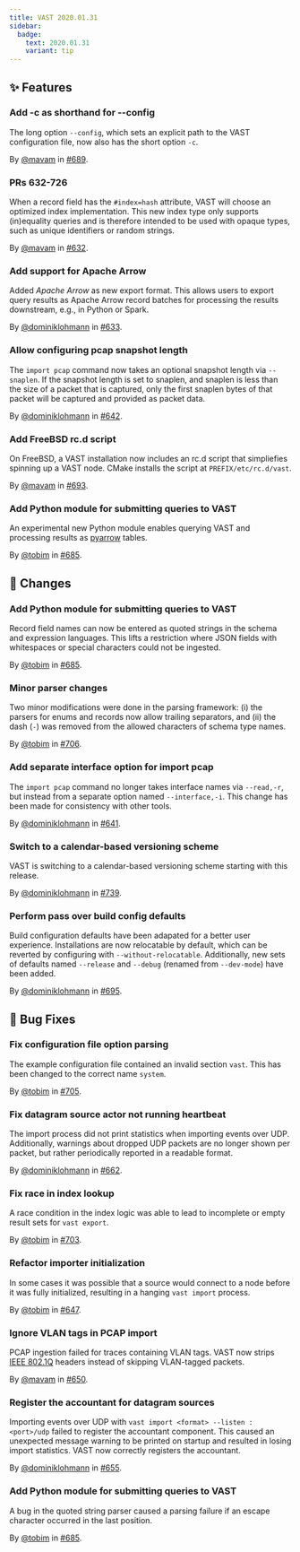 ```yaml
---
title: VAST 2020.01.31
sidebar:
  badge:
    text: 2020.01.31
    variant: tip
---
```


## ✨ Features

### Add -c as shorthand for --config

The long option `--config`, which sets an explicit path to the VAST
configuration file, now also has the short option `-c`.

By [@mavam](https://github.com/mavam) in [#689](https://github.com/tenzir/tenzir/pull/689).

### PRs 632-726

When a record field has the `#index=hash` attribute, VAST will choose an
optimized index implementation. This new index type only supports (in)equality
queries and is therefore intended to be used with opaque types, such as unique
identifiers or random strings.

By [@mavam](https://github.com/mavam) in [#632](https://github.com/tenzir/tenzir/pull/632).

### Add support for Apache Arrow

Added *Apache Arrow* as new export format. This allows users to export query
results as Apache Arrow record batches for processing the results downstream,
e.g., in Python or Spark.

By [@dominiklohmann](https://github.com/dominiklohmann) in [#633](https://github.com/tenzir/tenzir/pull/633).

### Allow configuring pcap snapshot length

The `import pcap` command now takes an optional snapshot length via `--snaplen`.
If the snapshot length is set to snaplen, and snaplen is less than the size of a
packet that is captured, only the first snaplen bytes of that packet will be
captured and provided as packet data.

By [@dominiklohmann](https://github.com/dominiklohmann) in [#642](https://github.com/tenzir/tenzir/pull/642).

### Add FreeBSD rc.d script

On FreeBSD, a VAST installation now includes an rc.d script that simpliefies
spinning up a VAST node. CMake installs the script at `PREFIX/etc/rc.d/vast`.

By [@mavam](https://github.com/mavam) in [#693](https://github.com/tenzir/tenzir/pull/693).

### Add Python module for submitting queries to VAST

An experimental new Python module enables querying VAST and processing results
as [pyarrow](https://arrow.apache.org/docs/python/) tables.

By [@tobim](https://github.com/tobim) in [#685](https://github.com/tenzir/tenzir/pull/685).

## 🔄 Changes

### Add Python module for submitting queries to VAST

Record field names can now be entered as quoted strings in the schema and
expression languages. This lifts a restriction where JSON fields with
whitespaces or special characters could not be ingested.

By [@tobim](https://github.com/tobim) in [#685](https://github.com/tenzir/tenzir/pull/685).

### Minor parser changes

Two minor modifications were done in the parsing framework: (i) the parsers for
enums and records now allow trailing separators, and (ii) the dash (`-`) was
removed from the allowed characters of schema type names.

By [@tobim](https://github.com/tobim) in [#706](https://github.com/tenzir/tenzir/pull/706).

### Add separate interface option for import pcap

The `import pcap` command no longer takes interface names via `--read,-r`, but
instead from a separate option named `--interface,-i`. This change has been made
for consistency with other tools.

By [@dominiklohmann](https://github.com/dominiklohmann) in [#641](https://github.com/tenzir/tenzir/pull/641).

### Switch to a calendar-based versioning scheme

VAST is switching to a calendar-based versioning scheme starting with this
release.

By [@dominiklohmann](https://github.com/dominiklohmann) in [#739](https://github.com/tenzir/tenzir/pull/739).

### Perform pass over build config defaults

Build configuration defaults have been adapated for a better user experience.
Installations are now relocatable by default, which can be reverted by
configuring with `--without-relocatable`. Additionally, new sets of defaults
named `--release` and `--debug` (renamed from `--dev-mode`) have been added.

By [@dominiklohmann](https://github.com/dominiklohmann) in [#695](https://github.com/tenzir/tenzir/pull/695).

## 🐛 Bug Fixes

### Fix configuration file option parsing

The example configuration file contained an invalid section `vast`. This has
been changed to the correct name `system`.

By [@tobim](https://github.com/tobim) in [#705](https://github.com/tenzir/tenzir/pull/705).

### Fix datagram source actor not running heartbeat

The import process did not print statistics when importing events over UDP.
Additionally, warnings about dropped UDP packets are no longer shown per packet,
but rather periodically reported in a readable format.

By [@dominiklohmann](https://github.com/dominiklohmann) in [#662](https://github.com/tenzir/tenzir/pull/662).

### Fix race in index lookup

A race condition in the index logic was able to lead to incomplete or empty
result sets for `vast export`.

By [@tobim](https://github.com/tobim) in [#703](https://github.com/tenzir/tenzir/pull/703).

### Refactor importer initialization

In some cases it was possible that a source would connect to a node before it
was fully initialized, resulting in a hanging `vast import` process.

By [@tobim](https://github.com/tobim) in [#647](https://github.com/tenzir/tenzir/pull/647).

### Ignore VLAN tags in PCAP import

PCAP ingestion failed for traces containing VLAN tags. VAST now strips [IEEE
802.1Q](https://en.wikipedia.org/wiki/IEEE_802.1Q) headers instead of skipping
VLAN-tagged packets.

By [@mavam](https://github.com/mavam) in [#650](https://github.com/tenzir/tenzir/pull/650).

### Register the accountant for datagram sources

Importing events over UDP with `vast import <format> --listen :<port>/udp`
failed to register the accountant component. This caused an unexpected message
warning to be printed on startup and resulted in losing import statistics. VAST
now correctly registers the accountant.

By [@dominiklohmann](https://github.com/dominiklohmann) in [#655](https://github.com/tenzir/tenzir/pull/655).

### Add Python module for submitting queries to VAST

A bug in the quoted string parser caused a parsing failure if an escape
character occurred in the last position.

By [@tobim](https://github.com/tobim) in [#685](https://github.com/tenzir/tenzir/pull/685).
